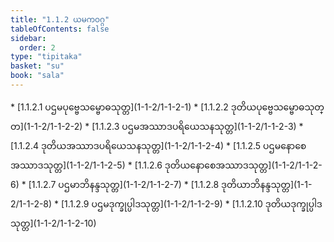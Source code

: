 ```yaml
---
title: "1.1.2 ယမကဝဂ္ဂ"
tableOfContents: false
sidebar:
  order: 2
type: "tipitaka"
basket: "su"
book: "sala"
---
```



<DynamicBreadcrumb />



<TableOfContents book="sala" section="1.1.2">
* [1.1.2.1 ပဌမပုဗ္ဗေသမ္ဗောဓသုတ္တ](1-1-2/1-1-2-1)
* [1.1.2.2 ဒုတိယပုဗ္ဗေသမ္ဗောဓသုတ္တ](1-1-2/1-1-2-2)
* [1.1.2.3 ပဌမအဿာဒပရိယေသနသုတ္တ](1-1-2/1-1-2-3)
* [1.1.2.4 ဒုတိယအဿာဒပရိယေသနသုတ္တ](1-1-2/1-1-2-4)
* [1.1.2.5 ပဌမနောစေအဿာဒသုတ္တ](1-1-2/1-1-2-5)
* [1.1.2.6 ဒုတိယနောစေအဿာဒသုတ္တ](1-1-2/1-1-2-6)
* [1.1.2.7 ပဌမာဘိနန္ဒသုတ္တ](1-1-2/1-1-2-7)
* [1.1.2.8 ဒုတိယာဘိနန္ဒသုတ္တ](1-1-2/1-1-2-8)
* [1.1.2.9 ပဌမဒုက္ခုပ္ပါဒသုတ္တ](1-1-2/1-1-2-9)
* [1.1.2.10 ဒုတိယဒုက္ခုပ္ပါဒသုတ္တ](1-1-2/1-1-2-10)
</TableOfContents>